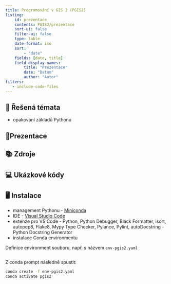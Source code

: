 ```yaml
---
title: Programování v GIS 2 (PGIS2)
listing:
    id: prezentace
    contents: PGIS2/prezentace
    sort-ui: false
    filter-ui: false
    type: table
    date-format: iso
    sort:
        - "date"
    fields: [date, title] 
    field-display-names:
        title: "Prezentace"
        date: "Datum"
        author: "Autor"
filters:
   - include-code-files
---
```


## 📃 Řešená témata

- opakování základů Pythonu

## 📑Prezentace

::: {#prezentace}
:::

## 📚 Zdroje

## 💻 Ukázkové kódy

## 🖥 Instalace

- management Pythonu - [Miniconda](https://docs.anaconda.com/free/miniconda/index.html)
- IDE - [Visual Studio Code](https://code.visualstudio.com/)
- extenze pro VS Code - Python, Python Debugger, Black Formatter, isort, autopep8, Flake8, Mypy Type Checker, Pylance, Pylint, autoDocstring - Python Docstring Generator
- instalace Conda environmentu

Definice environment souboru, např. s názvem `env-pgis2.yaml` 
```.yaml
```

Z conda prompt následně spustit:
```bash
conda create -f env-pgis2.yaml
conda activate pgis2
```